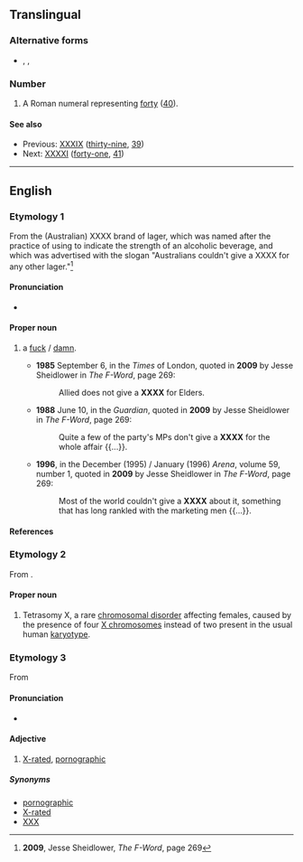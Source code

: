 {{also|㸚}}
==Translingual==

===Alternative forms===
* {{sense|roman numeral}} {{l|mul|xxxx}}, {{l|mul|XL}}, {{l|mul|xl}}

===Number===
{{mul-number}}

# A Roman numeral representing [[forty]] ([[40]]).

====See also====
* Previous: [[XXXIX]] ([[thirty-nine]], [[39]])
* Next: [[XXXXI]] ([[forty-one]], [[41]])

----

==English==
{{wikipedia}}

===Etymology 1===
From the (Australian) XXXX brand of lager, which was named after the practice of using {{m|en|X}} to indicate the strength of an alcoholic beverage, and which was advertised with the slogan "Australians couldn't give a XXXX for any other lager."<ref>'''2009''', Jesse Sheidlower, ''The F-Word'', page 269</ref>

====Pronunciation====
* {{IPA|/ˈfɔː(r).eks/|lang=en}} {{qualifier|like "[[four]] [[X]]"}}
<!-- [fO-eks] "four-X" -->

====Proper noun====
{{en-proper noun}}

# {{lb|en|Bowdlerisation}} a [[fuck#Noun|fuck]] / [[damn#Noun|damn]].
#* '''1985''' September 6, in the ''Times'' of London, quoted in '''2009''' by Jesse Sheidlower in ''The F-Word'', page 269:
#*: Allied does not give a '''XXXX''' for Elders.
#* '''1988''' June 10, in the ''Guardian'', quoted in '''2009''' by Jesse Sheidlower in ''The F-Word'', page 269:
#*: Quite a few of the party's MPs don't give a '''XXXX''' for the whole affair {{...}}.
#* '''1996''', in the December (1995) / January (1996) ''Arena'', volume 59, number 1, quoted in '''2009''' by Jesse Sheidlower in ''The F-Word'', page 269:
#*: Most of the world couldn't give a '''XXXX''' about it, something that has long rankled with the marketing men {{...}}.

====References====
<references/>

===Etymology 2===
From {{m|en|X chromosome}}.

====Proper noun====
{{en-proper noun}}

# Tetrasomy X, a rare [[chromosomal disorder]] affecting females, caused by the presence of four [[X chromosomes]] instead of two present in the usual human [[karyotype]].

===Etymology 3===
From {{m|en|X||motion picture "adult" rating}}

====Pronunciation====
* {{IPA|/ˌeksekseksˈeks/|lang=en}}

====Adjective====
{{head|en|adjective}}

# [[X-rated]], [[pornographic]]

=====Synonyms=====
* [[pornographic]]
* [[X-rated]]
* [[XXX]]